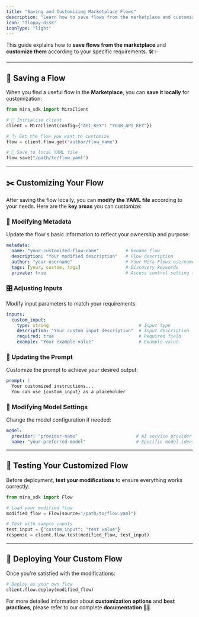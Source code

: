 ```yaml
---
title: "Saving and Customizing Marketplace Flows"
description: "Learn how to save flows from the marketplace and customize them according to your specific requirements"
icon: "floppy-disk"
iconType: "light"
---
```


This guide explains how to **save flows from the marketplace** and **customize them** according to your specific requirements. 🛠️✨

***

## 💾 Saving a Flow

When you find a useful flow in the **Marketplace**, you can **save it locally** for customization:

```python Python
from mira_sdk import MiraClient

# 🔑 Initialize client
client = MiraClient(config={"API_KEY": "YOUR_API_KEY"})

# 🏷️ Get the flow you want to customize
flow = client.flow.get("author/flow_name")

# 💾 Save to local YAML file
flow.save("/path/to/flow.yaml")
```

***

## ✂️ Customizing Your Flow

After saving the flow locally, you can **modify the YAML file** according to your needs. Here are the **key areas** you can customize:

### 📝 Modifying Metadata

Update the flow's basic information to reflect your ownership and purpose:

```yaml .yaml
metadata:
  name: "your-customized-flow-name"          # Rename flow 
  description: "Your modified description"   # Flow description
  author: "your-username"                    # Your Mira Flows username
  tags: [your, custom, tags]                 # Discovery keywords
  private: true                              # Access control setting (true/false)
```

### 🎛️ Adjusting Inputs

Modify input parameters to match your requirements:

```yaml .yaml
inputs:
  custom_input:
    type: string                                  # Input type
    description: "Your custom input description"  # Input description
    required: true                                # Required field
    example: "Your example value"                 # Example value
```

### 📝 Updating the Prompt

Customize the prompt to achieve your desired output:

```yaml .yaml
prompt: |
  Your customized instructions...
  You can use {custom_input} as a placeholder
```

### 🤖 Modifying Model Settings

Change the model configuration if needed:

```yaml .yaml
model:
  provider: "provider-name"                      # AI service provider
  name: "your-preferred-model"                   # Specific model identifier
```

***

## 🧪 Testing Your Customized Flow

Before deployment, **test your modifications** to ensure everything works correctly:

```python Python
from mira_sdk import Flow

# Load your modified flow
modified_flow = Flow(source="/path/to/flow.yaml")

# Test with sample inputs
test_input = {"custom_input": "test value"}
response = client.flow.test(modified_flow, test_input)
```

***

## 🚀 Deploying Your Custom Flow

Once you're satisfied with the modifications:

```python Python
# Deploy as your own flow
client.flow.deploy(modified_flow)
```

For more detailed information about **customization options** and **best practices**, please refer to our complete **documentation** 📖🔗.